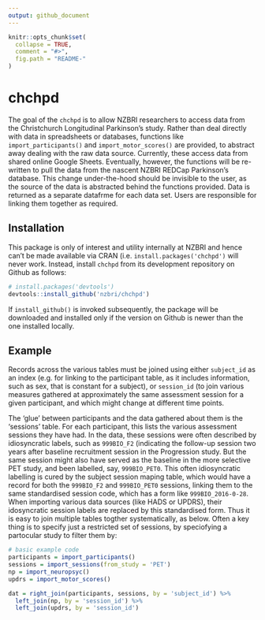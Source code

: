 ```yaml
---
output: github_document
---
```


<!-- README.md is generated from README.Rmd. Please edit that file -->

```r
knitr::opts_chunk$set(
  collapse = TRUE,
  comment = "#>",
  fig.path = "README-"
)
```

# chchpd

The goal of the `chchpd` is to allow NZBRI researchers to access data from the 
Christchurch Longitudinal Parkinson's study. Rather than deal directly with 
data in spreadsheets or databases, functions like `import_participants()` and 
`import_motor_scores()` are provided, to abstract away dealing with the raw 
data source. Currently, these access data from shared online Google Sheets. 
Eventually, however, the functions will be re-written to pull the data from the 
nascent NZBRI REDCap Parkinson's database. This change under-the-hood should be 
invisible to the user, as the source of the data is abstracted behind the 
functions provided. Data is returned as a separate datafrme for each data set. 
Users are responsible for linking them together as required.

## Installation

This package is only of interest and utility internally at NZBRI and hence can't 
 be made available via CRAN (i.e. `install.packages('chchpd')` will never 
work. Instead, install `chchpd` from its development repository on Github as 
follows:

```r
# install.packages('devtools')
devtools::install_github('nzbri/chchpd')
```
If `install_github()` is invoked subsequently, the package will be downloaded 
and installed only if the version on Github is newer than the one installed 
locally.

## Example

Records across the various tables must be joined using either `subject_id` as 
an index (e.g. for linking to the participant table, as it includes information,
such as sex, that is constant for a subject), or `session_id` (to join various 
measures gathered at approximately the same assessment session for a given 
participant, and which might change at different time points.

The 'glue' between participants and the data gathered about them is the 
'sessions' table. For each participant, this lists the various assessment 
sessions they have had. In the data, these sessions were often described by 
idiosyncratic labels, such as `999BIO_F2` (indicating the follow-up session two 
years after baseline recruitment session in the Progression study. But the same 
session might also have served as the baseline in the more selective PET study, 
and been labelled, say, `999BIO_PET0`. This often idiosyncratic labelling is 
cured by the subject session maping table, which would have a record for both 
the `999BIO_F2` and `999BIO_PET0` sessions, linking them to the same 
standardised session code, which has a form like `999BIO_2016-0-28`. When 
importing various data sources (like HADS or UPDRS), their idosyncratic session 
labels are replaced by this standardised form. Thus it is easy to join multiple 
tables togther systematically, as below. Often a key thing is to specify just a 
restricted set of sessions, by speciofying a partocular study to filter them by:

```r
# basic example code
participants = import_participants()
sessions = import_sessions(from_study = 'PET')
np = import_neuropsyc()
updrs = import_motor_scores()

dat = right_join(participants, sessions, by = 'subject_id') %>% 
  left_join(np, by = 'session_id') %>% 
  left_join(updrs, by = 'session_id')
```
